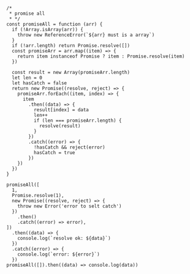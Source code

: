 ```
/*
 * promise all
 * */
const promiseAll = function (arr) {
  if (!Array.isArray(arr)) {
    throw new ReferenceError(`${arr} must is a array`)
  }
  if (!arr.length) return Promise.resolve([])
  const promiseArr = arr.map((item) => {
    return item instanceof Promise ? item : Promise.resolve(item)
  })

  const result = new Array(promiseArr.length)
  let len = 0
  let hasCatch = false
  return new Promise((resolve, reject) => {
    promiseArr.forEach((item, index) => {
      item
        .then((data) => {
          result[index] = data
          len++
          if (len === promiseArr.length) {
            resolve(result)
          }
        })
        .catch((error) => {
          !hasCatch && reject(error)
          hasCatch = true
        })
    })
  })
}

promiseAll([
  1,
  Promise.resolve(1),
  new Promise((resolve, reject) => {
    throw new Error('error to selt catch')
  })
    .then()
    .catch((error) => error),
])
  .then((data) => {
    console.log(`resolve ok: ${data}`)
  })
  .catch((error) => {
    console.log(`error: ${error}`)
  })
promiseAll([]).then((data) => console.log(data))
```
